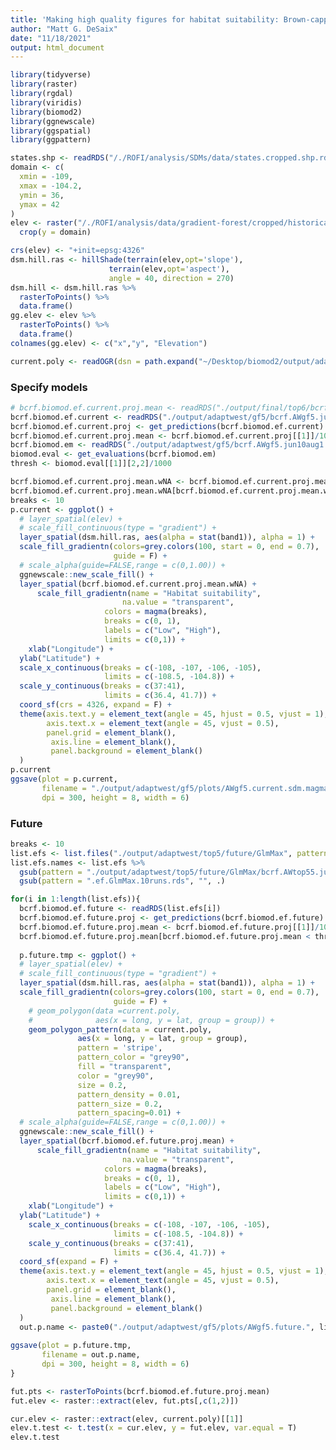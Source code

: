```yaml
---
title: 'Making high quality figures for habitat suitability: Brown-capped Rosy-Finch'
author: "Matt G. DeSaix"
date: "11/18/2021"
output: html_document
---
```


```r
library(tidyverse)
library(raster)
library(rgdal)
library(viridis)
library(biomod2)
library(ggnewscale)
library(ggspatial)
library(ggpattern)
```

```r
states.shp <- readRDS("/./ROFI/analysis/SDMs/data/states.cropped.shp.rds")
domain <- c(
  xmin = -109, 
  xmax = -104.2,
  ymin = 36,
  ymax = 42
)
elev <- raster("/./ROFI/analysis/data/gradient-forest/cropped/historical/wc2.1_30s_elev.cropped.asc") %>%
  crop(y = domain)

crs(elev) <- "+init=epsg:4326"
dsm.hill.ras <- hillShade(terrain(elev,opt='slope'), 
                      terrain(elev,opt='aspect'),
                      angle = 40, direction = 270)
dsm.hill <- dsm.hill.ras %>%
  rasterToPoints() %>%
  data.frame()
gg.elev <- elev %>%
  rasterToPoints() %>%
  data.frame()
colnames(gg.elev) <- c("x","y", "Elevation")

current.poly <- readOGR(dsn = path.expand("~/Desktop/biomod2/output/adaptwest/top6/current_shapefile/"))
```

### Specify models

```r
# bcrf.biomod.ef.current.proj.mean <- readRDS("./output/final/top6/bcrf.top6env.jun10aug1.current.projection.ef.top3mods.10runs.raster.rds")
bcrf.biomod.ef.current <- readRDS("./output/adaptwest/gf5/bcrf.AWgf5.jun10aug1.current.projection.ef.GlmMax.10runs.rds")
bcrf.biomod.ef.current.proj <- get_predictions(bcrf.biomod.ef.current)
bcrf.biomod.ef.current.proj.mean <- bcrf.biomod.ef.current.proj[[1]]/1000
bcrf.biomod.em <- readRDS("./output/adaptwest/gf5/bcrf.AWgf5.jun10aug1.em.GlmMax.10runs.rds")
biomod.eval <- get_evaluations(bcrf.biomod.em)
thresh <- biomod.eval[[1]][2,2]/1000
```


```r
bcrf.biomod.ef.current.proj.mean.wNA <- bcrf.biomod.ef.current.proj.mean
bcrf.biomod.ef.current.proj.mean.wNA[bcrf.biomod.ef.current.proj.mean.wNA < thresh] <- NA
breaks <- 10
p.current <- ggplot() +
  # layer_spatial(elev) +
  # scale_fill_continuous(type = "gradient") +
  layer_spatial(dsm.hill.ras, aes(alpha = stat(band1)), alpha = 1) +
  scale_fill_gradientn(colors=grey.colors(100, start = 0, end = 0.7), 
                       guide = F) +
  # scale_alpha(guide=FALSE,range = c(0,1.00)) +
  ggnewscale::new_scale_fill() +
  layer_spatial(bcrf.biomod.ef.current.proj.mean.wNA) +
      scale_fill_gradientn(name = "Habitat suitability",
                         na.value = "transparent",
                     colors = magma(breaks),
                     breaks = c(0, 1),
                     labels = c("Low", "High"),
                     limits = c(0,1)) +
    xlab("Longitude") +
  ylab("Latitude") +
  scale_x_continuous(breaks = c(-108, -107, -106, -105),
                     limits = c(-108.5, -104.8)) +
  scale_y_continuous(breaks = c(37:41),
                     limits = c(36.4, 41.7)) +
  coord_sf(crs = 4326, expand = F) +
  theme(axis.text.y = element_text(angle = 45, hjust = 0.5, vjust = 1),
        axis.text.x = element_text(angle = 45, vjust = 0.5),
        panel.grid = element_blank(),
         axis.line = element_blank(),
         panel.background = element_blank()
  )
p.current
ggsave(plot = p.current,
       filename = "./output/adaptwest/gf5/plots/AWgf5.current.sdm.magma.bw.pdf",
       dpi = 300, height = 8, width = 6)
```


### Future

```r
breaks <- 10
list.efs <- list.files("./output/adaptwest/top5/future/GlmMax", pattern = "*.ef.*",full.names = T)
list.efs.names <- list.efs %>%
  gsub(pattern = "./output/adaptwest/top5/future/GlmMax/bcrf.AWtop55.jun10aug1.", "", .) %>%
  gsub(pattern = ".ef.GlmMax.10runs.rds", "", .)

for(i in 1:length(list.efs)){
  bcrf.biomod.ef.future <- readRDS(list.efs[i])
  bcrf.biomod.ef.future.proj <- get_predictions(bcrf.biomod.ef.future)
  bcrf.biomod.ef.future.proj.mean <- bcrf.biomod.ef.future.proj[[1]]/1000
  bcrf.biomod.ef.future.proj.mean[bcrf.biomod.ef.future.proj.mean < thresh] <- NA
  
  p.future.tmp <- ggplot() +
  # layer_spatial(elev) +
  # scale_fill_continuous(type = "gradient") +
  layer_spatial(dsm.hill.ras, aes(alpha = stat(band1)), alpha = 1) +
  scale_fill_gradientn(colors=grey.colors(100, start = 0, end = 0.7), 
                       guide = F) +
    # geom_polygon(data =current.poly,
    #              aes(x = long, y = lat, group = group)) +
    geom_polygon_pattern(data = current.poly,
               aes(x = long, y = lat, group = group),
               pattern = 'stripe',
               pattern_color = "grey90",
               fill = "transparent",
               color = "grey90",
               size = 0.2,
               pattern_density = 0.01,
               pattern_size = 0.2,
               pattern_spacing=0.01) +
  # scale_alpha(guide=FALSE,range = c(0,1.00)) +
  ggnewscale::new_scale_fill() +
  layer_spatial(bcrf.biomod.ef.future.proj.mean) +
      scale_fill_gradientn(name = "Habitat suitability",
                         na.value = "transparent",
                     colors = magma(breaks),
                     breaks = c(0, 1),
                     labels = c("Low", "High"),
                     limits = c(0,1)) +
    xlab("Longitude") +
  ylab("Latitude") +
    scale_x_continuous(breaks = c(-108, -107, -106, -105),
                       limits = c(-108.5, -104.8)) +
    scale_y_continuous(breaks = c(37:41),
                       limits = c(36.4, 41.7)) +
  coord_sf(expand = F) +
  theme(axis.text.y = element_text(angle = 45, hjust = 0.5, vjust = 1),
        axis.text.x = element_text(angle = 45, vjust = 0.5),
        panel.grid = element_blank(),
         axis.line = element_blank(),
         panel.background = element_blank()
  )
  out.p.name <- paste0("./output/adaptwest/gf5/plots/AWgf5.future.", list.efs.names[i], ".sdm.magma.bw.patterned.pdf")
  
ggsave(plot = p.future.tmp, 
       filename = out.p.name, 
       dpi = 300, height = 8, width = 6)
}
```



```r
fut.pts <- rasterToPoints(bcrf.biomod.ef.future.proj.mean)
fut.elev <- raster::extract(elev, fut.pts[,c(1,2)])

cur.elev <- raster::extract(elev, current.poly)[[1]]
elev.t.test <- t.test(x = cur.elev, y = fut.elev, var.equal = T)
elev.t.test
```



